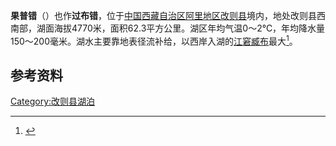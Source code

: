 {{ViewTibetanScript}}
{{Infobox_lake
 |湖泊名稱 =果普错
 |湖泊照片 = 
 |湖泊照片標題 = 
 |測深圖 =
 |測深圖標題 =
 |湖泊所在地 = [[中国|中国]][[西藏|西藏]]
 |座標 = {{coord |31|50|N|83|10|E|display=inline,title|scale:500000_type:waterbody_region:CN}}
 |湖泊類別 = [[咸水湖|咸水湖]]
 |流入 =[[江窘臧布|江窘臧布]]等
 |流出 = 
 |集水區面積 =2362平方公里
 |集水區國家 =
 |湖泊長度 =14.8公里
 |湖泊闊度 = 最大6.2公里<br />平均4.21公里
 |湖泊面積 =62.3平方公里
 |平均深度 = 
 |最深深度 = 
 |水體體積 = 
 |湖水停留時間 =
 |湖岸線長度 =
 |海拔高度 = 4770米
 |湖中島嶼 =
 |湖邊城鎮 =
}}
{{Location map
 |China Tibet Ngari
 |mark=<!--dot-->Blue pog.svg
 |lat_deg=31|lat_min=50|lat_sec =
 |lon_deg=83|lon_min=10|lon_sec =
 |caption=果普错在[[西藏|西藏]]的位置。
 |position=right
 |width=350
 |float=right
}}
'''果普错'''（{{bo|z=མགོ་ཕུག་མཚོ|w=mgo phug mtsho|t=Gopuk Tso}}）也作'''过布错'''，位于[[中国|中国]][[西藏自治区|西藏自治区]][[阿里地区|阿里地区]][[改则县|改则县]]境内，地处改则县西南部，湖面海拔4770米，面积62.3平方公里。湖区年均气温0～2℃，年均降水量150～200毫米。湖水主要靠地表径流补给，以西岸入湖的[[江窘臧布|江窘臧布]]最大<ref>{{cite book zh |author=王苏民 窦鸿身 |title=中国湖泊志 |format=M |edition=1 |location=北京 |publisher=科学出版社 |date=1998|pages=427|id= ISBN 7-03-006706-1}}</ref>。
==参考资料==
{{Reflist}}

[[Category:改则县湖泊|Category:改则县湖泊]]